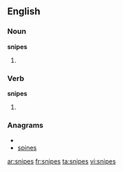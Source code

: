 ==English==

===Noun===
'''snipes'''

# {{plural of|[[snipe]]}}

===Verb===
'''snipes'''

# {{third-person singular of|[[snipe]]}}

===Anagrams===
* {{alphagram|einpss}}
* [[spines#English|spines]]

[[ar:snipes]]
[[fr:snipes]]
[[ta:snipes]]
[[vi:snipes]]